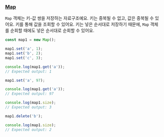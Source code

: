 ### [Map](https://developer.mozilla.org/ko/docs/Web/JavaScript/Reference/Global_Objects/Map)

`Map` 객체는 키-값 쌍을 저장하는 자료구조예요. 키는 중복될 수 없고, 값은 중복될 수 있어요. 키를 통해 값을 조회할 수 있어요. 키는 넣은 순서대로 저장하기 때문에, `Map` 객체를 순회할 때에도 넣은 순서대로 순회할 수 있어요.

```js
const map1 = new Map();

map1.set('a', 1);
map1.set('b', 2);
map1.set('c', 3);

console.log(map1.get('a'));
// Expected output: 1

map1.set('a', 97);

console.log(map1.get('a'));
// Expected output: 97

console.log(map1.size);
// Expected output: 3

map1.delete('b');

console.log(map1.size);
// Expected output: 2
```
